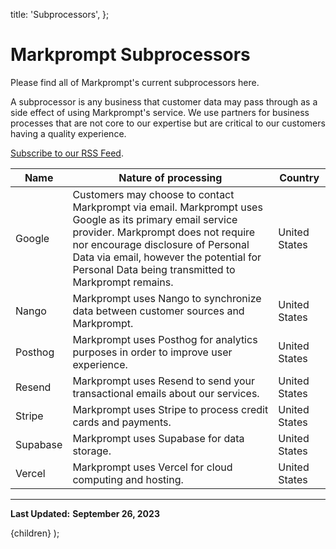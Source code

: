   title: 'Subprocessors',
};

# Markprompt Subprocessors

Please find all of Markprompt's current subprocessors here.

A subprocessor is any business that customer data may pass through as a side effect of using Markprompt's service. We use partners for business processes that are not core to our expertise but are critical to our customers having a quality experience.

[Subscribe to our RSS Feed](/legal/subprocessors/rss.xml).

| Name     | Nature of processing                                                                                                                                                                                                                                                                  | Country       |
| -------- | ------------------------------------------------------------------------------------------------------------------------------------------------------------------------------------------------------------------------------------------------------------------------------------- | ------------- |
| Google   | Customers may choose to contact Markprompt via email. Markprompt uses Google as its primary email service provider. Markprompt does not require nor encourage disclosure of Personal Data via email, however the potential for Personal Data being transmitted to Markprompt remains. | United States |
| Nango    | Markprompt uses Nango to synchronize data between customer sources and Markprompt.                                                                                                                                                                                                    | United States |
| Posthog  | Markprompt uses Posthog for analytics purposes in order to improve user experience.                                                                                                                                                                                                   | United States |
| Resend   | Markprompt uses Resend to send your transactional emails about our services.                                                                                                                                                                                                          | United States |
| Stripe   | Markprompt uses Stripe to process credit cards and payments.                                                                                                                                                                                                                          | United States |
| Supabase | Markprompt uses Supabase for data storage.                                                                                                                                                                                                                                            | United States |
| Vercel   | Markprompt uses Vercel for cloud computing and hosting.                                                                                                                                                                                                                               | United States |

---

**Last Updated:** **September 26, 2023**


  <MDXComponent meta={meta}>{children}</MDXComponent>
);
